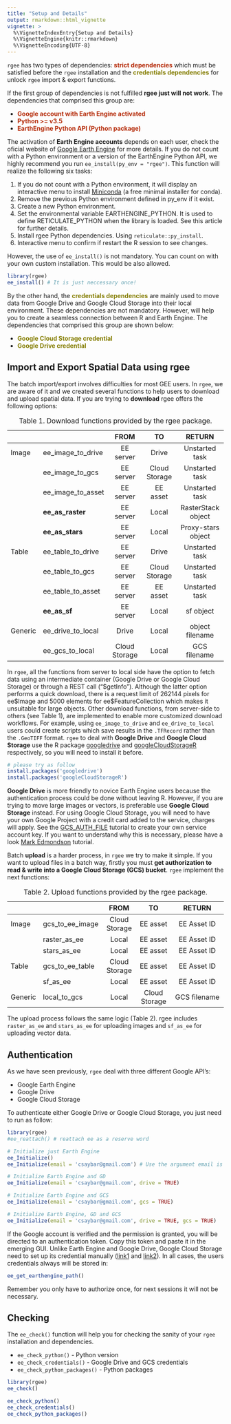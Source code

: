 ```yaml
---
title: "Setup and Details"
output: rmarkdown::html_vignette
vignette: >
  %\VignetteIndexEntry{Setup and Details}
  %\VignetteEngine{knitr::rmarkdown}
  %\VignetteEncoding{UTF-8}
---
```


`rgee` has two types of dependencies: <span
style="color:#b52b09">**strict dependencies**</span> which must be
satisfied before the `rgee` installation and the <span style="color:#857e04"><b>credentials dependencies</b></span> for 
unlock `rgee` import & export functions.

If the first group of dependencies is not fulfilled **rgee just will not work**. The dependencies that comprised this group are:

-   <span style="color:#b52b09"><b> Google account with Earth Engine
    activated </b></span>
-   <span style="color:#b52b09"><b> Python >= v3.5 </b></span>
-   <span style="color:#b52b09"><b> EarthEngine Python API (Python package) </b></span>

The activation of **Earth Engine accounts** depends on each user, check
the oficial website of [Google Earth Engine](https://earthengine.google.com/) for more details. If you do not count with a Python environment or a version of the EarthEngine Python API, we highly recommend you run  `ee_install(py_env = "rgee")`. This function will realize the following six tasks:
  
  1. If you do not count with a Python environment, it will display an
  interactive  menu to install [Miniconda](https://docs.conda.io/en/latest/miniconda.html)
  (a free minimal installer for conda).
  2. Remove the previous Python environment defined in py_env if it exist.
  3. Create a new Python environment.
  4. Set the environmental variable EARTHENGINE_PYTHON. It is used to define 
  RETICULATE_PYTHON when the library is loaded. See this article for further
  details.
  5. Install rgee Python dependencies. Using `reticulate::py_install`.
  6. Interactive menu to confirm if restart the R session to see changes.

However, the use of `ee_install()` is not mandatory. You can count on with your
own custom installation. This would be also allowed.

``` r
library(rgee)
ee_install() # It is just neccessary once!
```

By the other hand, the <span style="color:#857e04"><b>credentials dependencies</b></span>
are mainly used to move data from Google Drive and Google Cloud Storage into their local environment. 
These dependencies are not mandatory. However, will help you to create a seamless connection between
R and Earth Engine.  The dependencies that comprised this group are shown below:

-   <span style="color:#857e04">**Google Cloud Storage
    credential**</span>
-   <span style="color:#857e04">**Google Drive credential**</span>

## Import and Export Spatial Data using rgee

The batch import/export involves difficulties for most GEE users. In
`rgee`, we are aware of it and we created several functions to help
users to download and upload spatial data. If you are trying to **download** rgee offers
the following options:

|         	|                   	|      FROM      	|       TO      	|       RETURN       	|
|---------	|-------------------	|:--------------:	|:-------------:	|:------------------:	|
| Image   	| ee_image_to_drive 	|    EE server   	|     Drive     	|   Unstarted task   	|
|         	| ee_image_to_gcs   	|    EE server   	| Cloud Storage 	|   Unstarted task   	|
|         	| ee_image_to_asset 	|    EE server   	|    EE asset   	|   Unstarted task   	|
|         	|   **ee_as_raster**  |    EE server   	|     Local     	| RasterStack object 	|
|         	|   **ee_as_stars**   |    EE server   	|     Local     	| Proxy-stars object 	|
| Table   	| ee_table_to_drive 	|    EE server   	|     Drive     	|   Unstarted task   	|
|         	| ee_table_to_gcs   	|    EE server   	| Cloud Storage 	|   Unstarted task   	|
|         	| ee_table_to_asset 	|    EE server   	|    EE asset   	|   Unstarted task   	|
|         	| **ee_as_sf**        |    EE server   	|     Local     	|      sf object     	|
| Generic 	| ee_drive_to_local 	|      Drive     	|     Local     	|   object filename  	|
|         	| ee_gcs_to_local   	|  Cloud Storage 	|     Local     	|     GCS filename  	|

: Table 1. Download functions provided by the rgee package.


In `rgee`, all the functions from server to local side have the option to fetch data using an intermediate container (Google Drive or Google Cloud Storage) or through a REST call ("\$getInfo"). Although the latter option performs a quick download, there is a request limit of 262144 pixels for ee\$Image and 5000 elements for ee\$FeatureCollection which makes it unsuitable for large objects. Other download functions, from server-side to others (see Table 1), are implemented to enable more customized download workflows. For example, using `ee_image_to_drive` and `ee_drive_to_local` users could create scripts which save results in the `.TFRecord` rather than the `.GeoTIFF` format. `rgee` to deal with **Google Drive** and **Google Cloud Storage** use the R package [googledrive](https://googledrive.tidyverse.org/) and [googleCloudStorageR](http://code.markedmondson.me/googleCloudStorageR/) respectively, so you will need to install it before.

``` r
# please try as follow
install.packages('googledrive')
install.packages('googleCloudStorageR')
```

**Google Drive** is more friendly to novice Earth Engine users because the
authentication process could be done without leaving R. However, if you
are trying to move large images or vectors, is preferable use **Google Cloud Storage** instead. For using Google Cloud Storage, you will need to have your own Google Project with a credit card added to the service, charges will apply. See the
[GCS\_AUTH\_FILE](https://github.com/csaybar/GCS_AUTH_FILE.json) tutorial to create your own service account key. If you want to understand why this is necessary, please have a look [Mark Edmondson](http://code.markedmondson.me/googleCloudStorageR/articles/googleCloudStorageR.html)
tutorial.

Batch **upload** is a harder process, in `rgee` we try to make it
simple. If you want to upload files in a batch way, firstly you must
**get authorization to read & write into a Google Cloud Storage (GCS)
bucket**. `rgee` implement the next functions:


|         	|                 	|      FROM     	|       TO      	|            RETURN           	|
|---------	|-----------------	|:-------------:	|:-------------:	|:---------------------------:	|
| Image   	| gcs_to_ee_image 	| Cloud Storage 	|    EE asset   	|          EE Asset ID       	  |
|         	| raster_as_ee    	|     Local     	|    EE asset   	|          EE Asset ID       	  |
|         	| stars_as_ee     	|     Local     	|    EE asset   	|          EE Asset ID       	  |
| Table   	| gcs_to_ee_table 	| Cloud Storage 	|    EE asset   	|          EE Asset ID       	  |
|         	| sf_as_ee        	|     Local     	|    EE asset   	|          EE Asset ID       	  |
| Generic 	| local_to_gcs    	|     Local     	| Cloud Storage 	|         GCS filename        	|

: Table 2. Upload functions provided by the rgee package.

The upload process follows the same logic (Table 2). rgee includes `raster_as_ee` and `stars_as_ee` for uploading images and `sf_as_ee` for uploading vector data.

## Authentication

As we have seen previously, `rgee` deal with three different Google API’s:

-   Google Earth Engine
-   Google Drive
-   Google Cloud Storage

To authenticate either Google Drive or Google Cloud Storage, you just
need to run as follow:

``` r
library(rgee)
#ee_reattach() # reattach ee as a reserve word

# Initialize just Earth Engine
ee_Initialize() 
ee_Initialize(email = 'csaybar@gmail.com') # Use the argument email is not mandatory

# Initialize Earth Engine and GD
ee_Initialize(email = 'csaybar@gmail.com', drive = TRUE)

# Initialize Earth Engine and GCS
ee_Initialize(email = 'csaybar@gmail.com', gcs = TRUE)

# Initialize Earth Engine, GD and GCS
ee_Initialize(email = 'csaybar@gmail.com', drive = TRUE, gcs = TRUE)
```

If the Google account is verified and the permission is granted, you
will be directed to an authentication token. Copy this token and paste
it in the emerging GUI. Unlike Earth Engine and Google Drive, Google Cloud Storage need to set up its credential manually ([link1](http://code.markedmondson.me/googleCloudStorageR/articles/googleCloudStorageR.html) and [link2](https://github.com/csaybar/GCS_AUTH_FILE.json)). In all cases, the users credentials always will be stored in: 

``` r
ee_get_earthengine_path()
```
Remember you only have to authorize once, for next sessions it will not be necessary.

## Checking

The `ee_check()` function will help you for checking the sanity of your 
`rgee` installation and dependencies. 

-   `ee_check_python()` - Python version
-   `ee_check_credentials()` - Google Drive and GCS credentials
-   `ee_check_python_packages()` - Python packages

``` r
library(rgee)
ee_check()

ee_check_python()
ee_check_credentials()
ee_check_python_packages()
```
